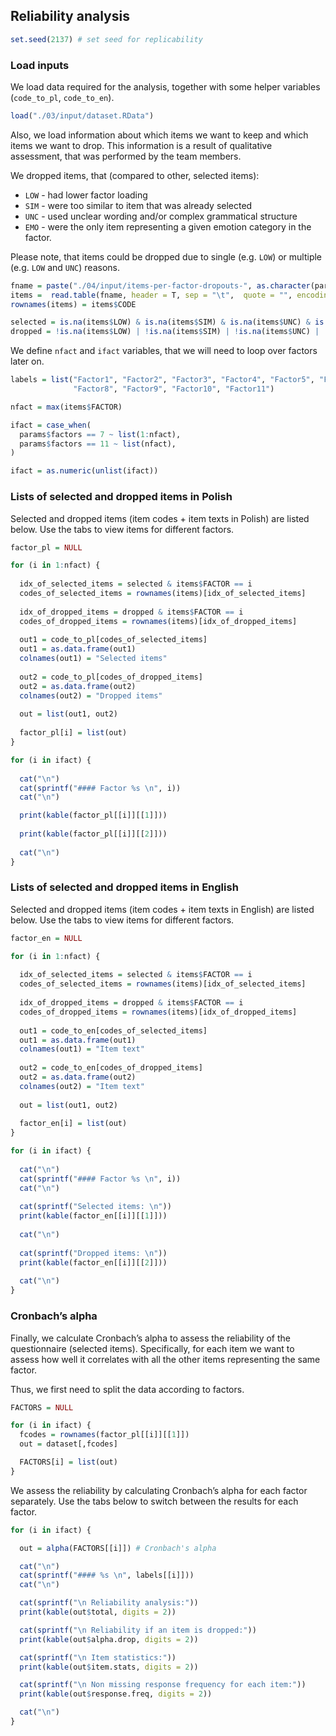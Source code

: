 ## Reliability analysis

```r
set.seed(2137) # set seed for replicability
```

### Load inputs

We load data required for the analysis, together with some helper variables (`code_to_pl`, `code_to_en`).

``` r
load("./03/input/dataset.RData")
```

Also, we load information about which items we want to keep and which items we want to drop. This information is a result of qualitative assessment, that was performed by the team members.

We dropped items, that (compared to other, selected items):

* `LOW` - had lower factor loading
* `SIM` - were too similar to item that was already selected
* `UNC` - used unclear wording and/or complex grammatical structure
* `EMO` - were the only item representing a given emotion category in the factor.

Please note, that items could be dropped due to single (e.g. `LOW`) or multiple (e.g. `LOW` and `UNC`) reasons.

``` r
fname = paste("./04/input/items-per-factor-dropouts-", as.character(params$factors),".tsv", sep="")
items =  read.table(fname, header = T, sep = "\t",  quote = "", encoding="UTF-8")
rownames(items) = items$CODE

selected = is.na(items$LOW) & is.na(items$SIM) & is.na(items$UNC) & is.na(items$EMO)
dropped = !is.na(items$LOW) | !is.na(items$SIM) | !is.na(items$UNC) | !is.na(items$EMO)
```

We define `nfact` and `ifact` variables, that we will need to loop over factors later on.

```r
labels = list("Factor1", "Factor2", "Factor3", "Factor4", "Factor5", "Factor6", "Factor7",
              "Factor8", "Factor9", "Factor10", "Factor11")

nfact = max(items$FACTOR)

ifact = case_when(
  params$factors == 7 ~ list(1:nfact),
  params$factors == 11 ~ list(nfact),
)

ifact = as.numeric(unlist(ifact))
```

### Lists of selected and dropped items in Polish {.tabset}

Selected and dropped items (item codes + item texts in Polish) are listed below. Use the tabs to view items for different factors.

``` r
factor_pl = NULL

for (i in 1:nfact) {
  
  idx_of_selected_items = selected & items$FACTOR == i
  codes_of_selected_items = rownames(items)[idx_of_selected_items]
  
  idx_of_dropped_items = dropped & items$FACTOR == i
  codes_of_dropped_items = rownames(items)[idx_of_dropped_items]
  
  out1 = code_to_pl[codes_of_selected_items]
  out1 = as.data.frame(out1)
  colnames(out1) = "Selected items"
  
  out2 = code_to_pl[codes_of_dropped_items]
  out2 = as.data.frame(out2)
  colnames(out2) = "Dropped items"
  
  out = list(out1, out2)
  
  factor_pl[i] = list(out)
}
```

``` r
for (i in ifact) {
  
  cat("\n")
  cat(sprintf("#### Factor %s \n", i))
  cat("\n")

  print(kable(factor_pl[[i]][[1]]))
  
  print(kable(factor_pl[[i]][[2]]))
  
  cat("\n")
}
```

### Lists of selected and dropped items in English {.tabset}

Selected and dropped items (item codes + item texts in English) are listed below. Use the tabs to view items for different factors.

``` r
factor_en = NULL

for (i in 1:nfact) {
  
  idx_of_selected_items = selected & items$FACTOR == i
  codes_of_selected_items = rownames(items)[idx_of_selected_items]
  
  idx_of_dropped_items = dropped & items$FACTOR == i
  codes_of_dropped_items = rownames(items)[idx_of_dropped_items]
  
  out1 = code_to_en[codes_of_selected_items]
  out1 = as.data.frame(out1)
  colnames(out1) = "Item text"
  
  out2 = code_to_en[codes_of_dropped_items]
  out2 = as.data.frame(out2)
  colnames(out2) = "Item text"
  
  out = list(out1, out2)
  
  factor_en[i] = list(out)
}
```

``` r
for (i in ifact) {
  
  cat("\n")
  cat(sprintf("#### Factor %s \n", i))
  cat("\n")
  
  cat(sprintf("Selected items: \n"))
  print(kable(factor_en[[i]][[1]]))
  
  cat("\n")
  
  cat(sprintf("Dropped items: \n"))
  print(kable(factor_en[[i]][[2]]))
  
  cat("\n")
}
```

### Cronbach's alpha {.tabset}

Finally, we calculate Cronbach's alpha to assess the reliability of the questionnaire (selected items). Specifically, for each item we want to assess how well it correlates with all the other items representing the same factor.

Thus, we first need to split the data according to factors.

``` r
FACTORS = NULL

for (i in ifact) {
  fcodes = rownames(factor_pl[[i]][[1]])
  out = dataset[,fcodes]

  FACTORS[i] = list(out)
}
```

We assess the reliability by calculating Cronbach's alpha for each factor separately. Use the tabs below to switch between the results for each factor.

``` r
for (i in ifact) {

  out = alpha(FACTORS[[i]]) # Cronbach's alpha

  cat("\n")
  cat(sprintf("#### %s \n", labels[[i]]))
  cat("\n")

  cat(sprintf("\n Reliability analysis:"))
  print(kable(out$total, digits = 2))

  cat(sprintf("\n Reliability if an item is dropped:"))
  print(kable(out$alpha.drop, digits = 2))

  cat(sprintf("\n Item statistics:"))
  print(kable(out$item.stats, digits = 2))

  cat(sprintf("\n Non missing response frequency for each item:"))
  print(kable(out$response.freq, digits = 2))

  cat("\n")
}
```

